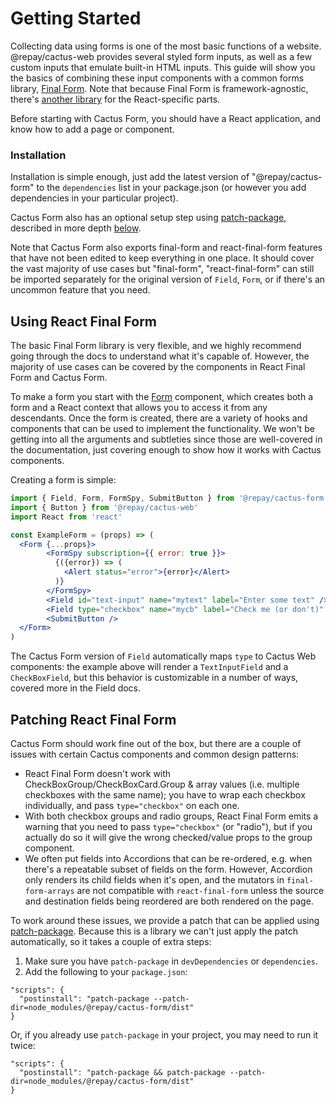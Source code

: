 
<Meta title="Cactus Form/Getting Started" />

# Getting Started

Collecting data using forms is one of the most basic functions of a website. <a to='/components/'>@repay/cactus-web</a> provides several styled form inputs, as well as a few custom inputs that emulate built-in HTML inputs. 
This guide will show you the basics of combining these input components with a common forms library, [Final Form](https://final-form.org/).
Note that because Final Form is framework-agnostic, there's [another library](https://final-form.org/react) for the React-specific parts.

Before starting with Cactus Form, you should have a React application, and know how to add a page or component.

### Installation

Installation is simple enough, just add the latest version of "@repay/cactus-form" to the `dependencies` list in your package.json (or however you add dependencies in your particular project).

Cactus Form also has an optional setup step using [patch-package](https://www.npmjs.com/package/patch-package), described in more depth [below](#patching-react-final-form).

Note that Cactus Form also exports final-form and react-final-form features that have not been edited to keep everything in one place. It should cover the vast majority of use cases but "final-form", "react-final-form" can still be imported separately for the original version of `Field`, `Form`, or if there's an uncommon feature that you need.

## Using React Final Form

The basic Final Form library is very flexible, and we highly recommend going through the docs to understand what it's capable of. However, the majority of use cases can be covered by the components in React Final Form and Cactus Form.

To make a form you start with the [Form](/docs/cactus-form-components-form--page) component,
which creates both a form and a React context that allows you to access it from any descendants.
Once the form is created, there are a variety of hooks and components that can be used to implement the functionality.
We won't be getting into all the arguments and subtleties since those are well-covered in the documentation,
just covering enough to show how it works with Cactus components.

Creating a form is simple:

```jsx
import { Field, Form, FormSpy, SubmitButton } from '@repay/cactus-form'
import { Button } from '@repay/cactus-web'
import React from 'react'

const ExampleForm = (props) => (
  <Form {...props}>
        <FormSpy subscription={{ error: true }}>
          {({error}) => (
            <Alert status="error">{error}</Alert>
          )}
        </FormSpy>
        <Field id="text-input" name="mytext" label="Enter some text" />
        <Field type="checkbox" name="mycb" label="Check me (or don't)" />
        <SubmitButton />
  </Form>
)
```

The Cactus Form version of `Field` automatically maps `type` to Cactus Web components:
the example above will render a `TextInputField` and a `CheckBoxField`,
but this behavior is customizable in a number of ways, covered more in the Field docs.


## Patching React Final Form

Cactus Form should work fine out of the box, but there are a couple of issues
with certain Cactus components and common design patterns:

- React Final Form doesn't work with CheckBoxGroup/CheckBoxCard.Group & array values (i.e. multiple checkboxes with the same name); you have to wrap each checkbox individually, and pass `type="checkbox"` on each one.
- With both checkbox groups and radio groups, React Final Form emits a warning that you need to pass `type="checkbox"` (or "radio"), but if you actually do so it will give the wrong checked/value props to the group component.
- We often put fields into Accordions that can be re-ordered, e.g. when there's a repeatable subset of fields on the form. However, Accordion only renders its child fields when it's open, and the mutators in `final-form-arrays` are not compatible with `react-final-form` unless the source and destination fields being reordered are both rendered on the page.

To work around these issues, we provide a patch that can be applied using [patch-package](https://www.npmjs.com/package/patch-package).
Because this is a library we can't just apply the patch automatically, so it takes a couple of extra steps:

1. Make sure you have `patch-package` in `devDependencies` or `dependencies`.
2. Add the following to your `package.json`:

```
"scripts": {
  "postinstall": "patch-package --patch-dir=node_modules/@repay/cactus-form/dist"
}
```

Or, if you already use `patch-package` in your project, you may need to run it twice:

```
"scripts": {
  "postinstall": "patch-package && patch-package --patch-dir=node_modules/@repay/cactus-form/dist"
}
```
